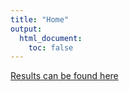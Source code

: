 ```yaml
---
title: "Home"
output:
  html_document:
    toc: false
---
```


[Results can be found here](results.html)

